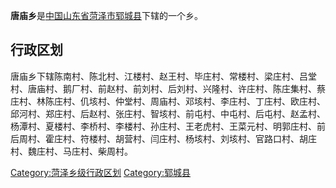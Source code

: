 '''唐庙乡'''是[[中华人民共和国|中国]][[山东省|山东省]][[菏泽市|菏泽市]][[郓城县|郓城县]]下辖的一个乡。

== 行政区划 ==

唐庙乡下辖陈南村、陈北村、江楼村、赵王村、毕庄村、常楼村、梁庄村、吕堂村、唐庙村、鹅厂村、前赵村、前刘村、后刘村、兴隆村、许庄村、陈庄集村、蔡庄村、林陈庄村、仉垓村、仲堂村、周庙村、邓垓村、李庄村、丁庄村、欧庄村、邱河村、郑庄村、后赵村、张庄村、智垓村、前屯村、中屯村、后屯村、赵孟村、杨潭村、夏楼村、李桥村、李楼村、孙庄村、王老虎村、王菜元村、明郭庄村、前后周村、霍庄村、符楼村、胡营村、闫庄村、杨垓村、刘垓村、官路口村、胡庄村、魏庄村、马庄村、柴周村。

{{山东小作品}}
{{郓城县行政区划}}

[[Category:菏泽乡级行政区划|Category:菏泽乡级行政区划]]
[[Category:郓城县|Category:郓城县]]